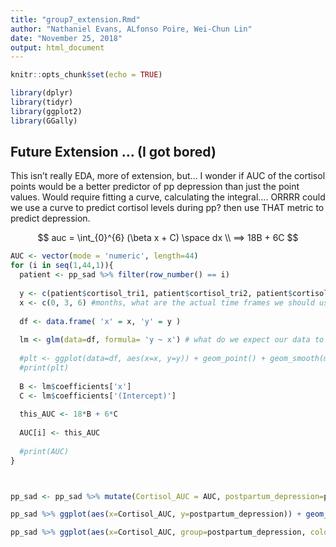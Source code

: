 ```yaml
---
title: "group7_extension.Rmd"
author: "Nathaniel Evans, ALfonso Poire, Wei-Chun Lin"
date: "November 25, 2018"
output: html_document
---
```


```r
knitr::opts_chunk$set(echo = TRUE)

library(dplyr)
library(tidyr)
library(ggplot2)
library(GGally)
```





## Future Extension ... (I got bored)
This isn't really EDA, more of extension, but... I wonder if AUC of the cortisol points would be a better predictor of pp depression than just the point values. Would require fitting a curve, calculating the integral.... ORRRR could we use a curve to predict cortisol levels during pp? then use THAT metric to predict depression. 

$$ auc = \int_{0}^{6} (\beta x + C) \space dx \\ ==> 18B + 6C $$
```r
AUC <- vector(mode = 'numeric', length=44)
for (i in seq(1,44,1)){ 
  patient <- pp_sad %>% filter(row_number() == i)
  
  y <- c(patient$cortisol_tri1, patient$cortisol_tri2, patient$cortisol_tri3)
  x <- c(0, 3, 6) #months, what are the actual time frames we should use?
  
  df <- data.frame( 'x' = x, 'y' = y )
  
  lm <- glm(data=df, formula= 'y ~ x') # what do we expect our data to look like? what kind of fitted model should we expect? How do we prevent under/over fitting ? 
  
  #plt <- ggplot(data=df, aes(x=x, y=y)) + geom_point() + geom_smooth(method='glm')
  #print(plt)
  
  B <- lm$coefficients['x']
  C <- lm$coefficients['(Intercept)']
  
  this_AUC <- 18*B + 6*C 
  
  AUC[i] <- this_AUC
  
  #print(AUC)
}



pp_sad <- pp_sad %>% mutate(Cortisol_AUC = AUC, postpartum_depression=postpartum_depression)

pp_sad %>% ggplot(aes(x=Cortisol_AUC, y=postpartum_depression)) + geom_point() + geom_smooth(method='glm', method.args=list(family=binomial(link="probit")))

pp_sad %>% ggplot(aes(x=Cortisol_AUC, group=postpartum_depression, color=postpartum_depression)) + geom_density()

```
